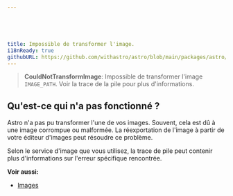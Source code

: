 ```yaml
---





title: Impossible de transformer l'image.
i18nReady: true
githubURL: https://github.com/withastro/astro/blob/main/packages/astro/src/core/errors/errors-data.ts
---
```





> **CouldNotTransformImage**: Impossible de transformer l'image `IMAGE_PATH`. Voir la trace de la pile pour plus d'informations.

## Qu'est-ce qui n'a pas fonctionné ?
Astro n'a pas pu transformer l'une de vos images. Souvent, cela est dû à une image corrompue ou malformée. La réexportation de l'image à partir de votre éditeur d'images peut résoudre ce problème.

Selon le service d'image que vous utilisez, la trace de pile peut contenir plus d'informations sur l'erreur spécifique rencontrée.

**Voir aussi:**
-  [Images](/fr/guides/images/)
